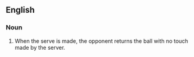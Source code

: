 ==English==

===Noun===
{{en-noun}}

# {{tennis}} When the serve is made, the opponent returns the ball with no touch made by the server.